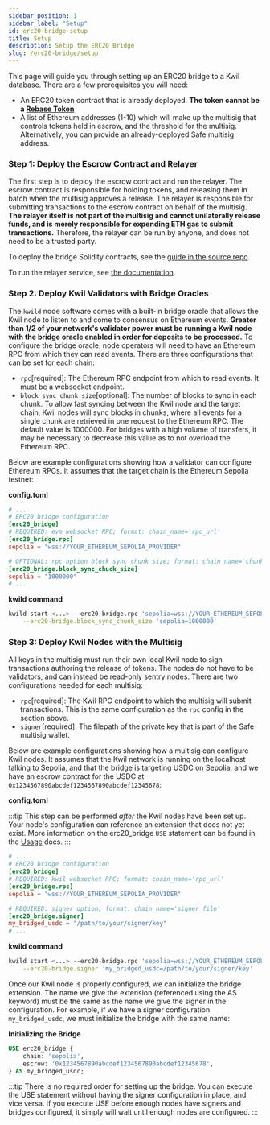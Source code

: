 ```yaml
---
sidebar_position: 1
sidebar_label: "Setup"
id: erc20-bridge-setup
title: Setup
description: Setup the ERC20 Bridge
slug: /erc20-bridge/setup
---
```


This page will guide you through setting up an ERC20 bridge to a Kwil database. There are a few prerequisites you will need:
- An ERC20 token contract that is already deployed. **The token cannot be a [Rebase Token](<https://unchainedcrypto.com/what-is-a-rebase-token/>)**
- A list of Ethereum addresses (1-10) which will make up the multisig that controls tokens held in escrow, and the threshold for the multisig. Alternatively,
you can provide an already-deployed Safe multisig address.

### Step 1: Deploy the Escrow Contract and Relayer

The first step is to deploy the escrow contract and run the relayer. The escrow contract is responsible for holding tokens, and releasing them in batch
when the multisig approves a release. The relayer is responsible for submitting transactions to the escrow contract on behalf of the multisig. **The
relayer itself is not part of the multisig and cannot unilaterally release funds, and is merely responsible for expending ETH gas to submit transactions.** Therefore,
the relayer can be run by anyone, and does not need to be a trusted party.

To deploy the bridge Solidity contracts, see the [guide in the source repo](https://github.com/trufnetwork/rewards_contracts/blob/main/docs/tasks.md#deploy).

To run the relayer service, see [the documentation](https://github.com/trufnetwork/rewards_contracts/blob/main/docs/poster.md).

### Step 2: Deploy Kwil Validators with Bridge Oracles

The `kwild` node software comes with a built-in bridge oracle that allows the Kwil node to listen to and come to consensus on Ethereum events.
**Greater than 1/2 of your network's validator power must be running a Kwil node with the bridge oracle enabled in order for deposits to be processed.**
To configure the bridge oracle, node operators will need to have an Ethereum RPC from which they can read events. There are three configurations that
can be set for each chain:

- `rpc`[required]: The Ethereum RPC endpoint from which to read events. It must be a websocket endpoint.
- `block_sync_chunk_size`[optional]: The number of blocks to sync in each chunk. To allow fast syncing between the Kwil node and the target chain,
Kwil nodes will sync blocks in chunks, where all events for a single chunk are retrieved in one request to the Ethereum RPC. The default value is 1000000.
For bridges with a high volume of transfers, it may be necessary to decrease this value as to not overload the Ethereum RPC.

Below are example configurations showing how a validator can configure Ethereum RPCs. It assumes that the target chain is the Ethereum Sepolia testnet:


**config.toml**

```toml title="config.toml"
# ...
# ERC20 bridge configuration
[erc20_bridge]
# REQUIRED: evm websocket RPC; format: chain_name='rpc_url'
[erc20_bridge.rpc]
sepolia = "wss://YOUR_ETHEREUM_SEPOLIA_PROVIDER"

# OPTIONAL: rpc option block sync chunk size; format: chain_name='chunk_size'
[erc20_bridge.block_sync_chuck_size]
sepolia = "1000000"
# ...
```

**kwild command**

```bash
kwild start <...> --erc20-bridge.rpc 'sepolia=wss://YOUR_ETHEREUM_SEPOLIA_PROVIDER' \
    --erc20-bridge.block_sync_chunk_size 'sepolia=1000000'
```

### Step 3: Deploy Kwil Nodes with the Multisig

All keys in the multisig must run their own local Kwil node to sign transactions authoring the release of tokens. The nodes do not have to be validators,
and can instead be read-only sentry nodes. There are two configurations needed for each multisig:

- `rpc`[required]: The Kwil RPC endpoint to which the multisig will submit transactions. This is the same configuration as the `rpc` config in the section above.
- `signer`[required]: The filepath of the private key that is part of the Safe multisig wallet.

Below are example configurations showing how a multisig can configure Kwil nodes. It assumes that the Kwil network is running on the localhost talking
to Sepolia, and that the bridge is targeting USDC on Sepolia, and we have an escrow contract for the USDC
at `0x1234567890abcdef1234567890abcdef12345678`:


**config.toml**

:::tip
This step can be performed _after_ the Kwil nodes have been set up. Your node's configuration can reference an
extension that does not yet exist.
More information on the erc20_bridge `USE` statement can be found in the [Usage](/docs/erc20-bridge/usage) docs.
:::

```toml title="config.toml"
# ...
# ERC20 bridge configuration
[erc20_bridge]
# REQUIRED: kwil websocket RPC; format: chain_name='rpc_url'
[erc20_bridge.rpc]
sepolia = "wss://YOUR_ETHEREUM_SEPOLIA_PROVIDER"

# REQUIRED: signer option; format: chain_name='signer_file'
[erc20_bridge.signer]
my_bridged_usdc = "/path/to/your/signer/key"
# ...
```

**kwild command**

```bash
kwild start <...> --erc20-bridge.rpc 'sepolia=wss://YOUR_ETHEREUM_SEPOLIA_PROVIDER' \
    --erc20-bridge.signer 'my_bridged_usdc=/path/to/your/signer/key'
```

Once our Kwil node is properly configured, we can initialize the bridge extension. The name we give the extension
(referenced using the AS keyword) must be the same as the name we give the signer in the configuration. For example,
if we have a signer configuration `my_bridged_usdc`, we must initialize the bridge with the same name:

**Initializing the Bridge**
```sql
USE erc20_bridge {
    chain: 'sepolia',
    escrow: '0x1234567890abcdef1234567890abcdef12345678',
} AS my_bridged_usdc;
```

:::tip
There is no required order for setting up the bridge. You can execute the USE statement without having the signer configuration
in place, and vice versa. If you execute USE before enough nodes have signers and bridges configured, it simply will wait until
enough nodes are configured.
:::